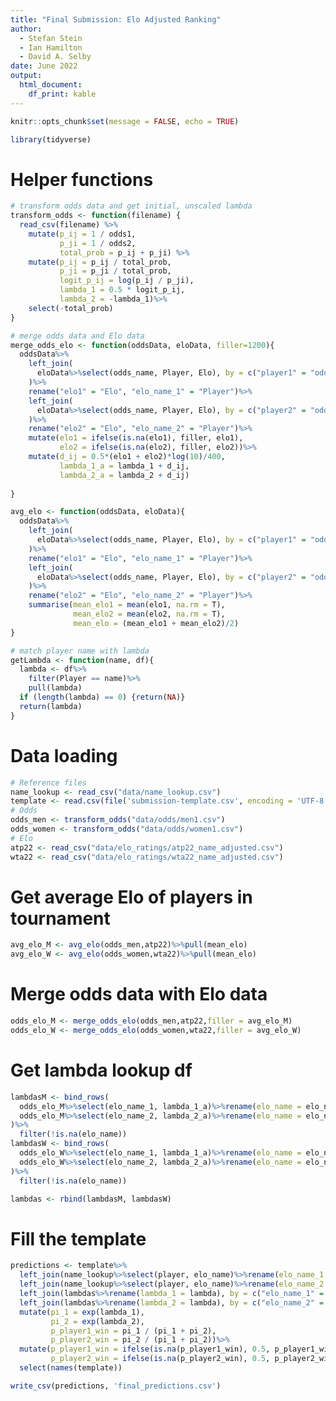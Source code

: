 ```yaml
---
title: "Final Submission: Elo Adjusted Ranking"
author:
  - Stefan Stein
  - Ian Hamilton
  - David A. Selby
date: June 2022
output:
  html_document:
    df_print: kable
---
```


```r
knitr::opts_chunk$set(message = FALSE, echo = TRUE)
```


```r
library(tidyverse)
```


# Helper functions

```r
# transform odds data and get initial, unscaled lambda
transform_odds <- function(filename) {
  read_csv(filename) %>%
    mutate(p_ij = 1 / odds1,
           p_ji = 1 / odds2,
           total_prob = p_ij + p_ji) %>%
    mutate(p_ij = p_ij / total_prob,
           p_ji = p_ji / total_prob,
           logit_p_ij = log(p_ij / p_ji),
           lambda_1 = 0.5 * logit_p_ij,
           lambda_2 = -lambda_1)%>%
    select(-total_prob)
}

# merge odds data and Elo data
merge_odds_elo <- function(oddsData, eloData, filler=1200){
  oddsData%>%
    left_join(
      eloData%>%select(odds_name, Player, Elo), by = c("player1" = "odds_name")
    )%>%
    rename("elo1" = "Elo", "elo_name_1" = "Player")%>%
    left_join(
      eloData%>%select(odds_name, Player, Elo), by = c("player2" = "odds_name")
    )%>%
    rename("elo2" = "Elo", "elo_name_2" = "Player")%>%
    mutate(elo1 = ifelse(is.na(elo1), filler, elo1),
           elo2 = ifelse(is.na(elo2), filler, elo2))%>%
    mutate(d_ij = 0.5*(elo1 + elo2)*log(10)/400,
           lambda_1_a = lambda_1 + d_ij,
           lambda_2_a = lambda_2 + d_ij)
  
}

avg_elo <- function(oddsData, eloData){
  oddsData%>%
    left_join(
      eloData%>%select(odds_name, Player, Elo), by = c("player1" = "odds_name")
    )%>%
    rename("elo1" = "Elo", "elo_name_1" = "Player")%>%
    left_join(
      eloData%>%select(odds_name, Player, Elo), by = c("player2" = "odds_name")
    )%>%
    rename("elo2" = "Elo", "elo_name_2" = "Player")%>%
    summarise(mean_elo1 = mean(elo1, na.rm = T),
              mean_elo2 = mean(elo2, na.rm = T),
              mean_elo = (mean_elo1 + mean_elo2)/2)
}

# match player name with lambda
getLambda <- function(name, df){
  lambda <- df%>%
    filter(Player == name)%>%
    pull(lambda)
  if (length(lambda) == 0) {return(NA)}
  return(lambda)
}
```


# Data loading


```r
# Reference files
name_lookup <- read_csv("data/name_lookup.csv")
template <- read.csv(file('submission-template.csv', encoding = 'UTF-8'))
# Odds
odds_men <- transform_odds("data/odds/men1.csv")
odds_women <- transform_odds("data/odds/women1.csv")
# Elo
atp22 <- read_csv("data/elo_ratings/atp22_name_adjusted.csv")
wta22 <- read_csv("data/elo_ratings/wta22_name_adjusted.csv")
```

# Get average Elo of players in tournament

```r
avg_elo_M <- avg_elo(odds_men,atp22)%>%pull(mean_elo)
avg_elo_W <- avg_elo(odds_women,wta22)%>%pull(mean_elo)
```


# Merge odds data with Elo data

```r
odds_elo_M <- merge_odds_elo(odds_men,atp22,filler = avg_elo_M)
odds_elo_W <- merge_odds_elo(odds_women,wta22,filler = avg_elo_W)
```

# Get lambda lookup df

```r
lambdasM <- bind_rows(
  odds_elo_M%>%select(elo_name_1, lambda_1_a)%>%rename(elo_name = elo_name_1, lambda = lambda_1_a),
  odds_elo_M%>%select(elo_name_2, lambda_2_a)%>%rename(elo_name = elo_name_2, lambda = lambda_2_a),
)%>%
  filter(!is.na(elo_name))
lambdasW <- bind_rows(
  odds_elo_W%>%select(elo_name_1, lambda_1_a)%>%rename(elo_name = elo_name_1, lambda = lambda_1_a),
  odds_elo_W%>%select(elo_name_2, lambda_2_a)%>%rename(elo_name = elo_name_2, lambda = lambda_2_a),
)%>%
  filter(!is.na(elo_name))

lambdas <- rbind(lambdasM, lambdasW)
```

# Fill the template

```r
predictions <- template%>%
  left_join(name_lookup%>%select(player, elo_name)%>%rename(elo_name_1 = elo_name), by = c("player1_name" = "player"))%>%
  left_join(name_lookup%>%select(player, elo_name)%>%rename(elo_name_2 = elo_name), by = c("player2_name" = "player"))%>%
  left_join(lambdas%>%rename(lambda_1 = lambda), by = c("elo_name_1" = "elo_name"))%>%
  left_join(lambdas%>%rename(lambda_2 = lambda), by = c("elo_name_2" = "elo_name"))%>%
  mutate(pi_1 = exp(lambda_1),
         pi_2 = exp(lambda_2),
         p_player1_win = pi_1 / (pi_1 + pi_2),
         p_player2_win = pi_2 / (pi_1 + pi_2))%>%
  mutate(p_player1_win = ifelse(is.na(p_player1_win), 0.5, p_player1_win),
         p_player2_win = ifelse(is.na(p_player2_win), 0.5, p_player2_win))%>%
  select(names(template))
```

```r
write_csv(predictions, 'final_predictions.csv')
```



